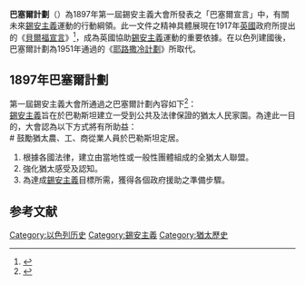 '''巴塞爾計劃'''（{{lang-en|Basel Program}}）為1897年第一屆錫安主義大會所發表之「巴塞爾宣言」中，有關未來[[錫安主義|錫安主義]]運動的行動綱領。此一文件之精神具體展現在1917年[[英國|英國]]政府所提出的《[[貝爾福宣言|貝爾福宣言]]》<ref>{{cite|url=http://www.knesset.gov.il/lexicon/eng/BalfourDeclaration_eng.htm|title=Balfour Declaration|publisher=The Knesset|language=en|accessdate=2014-04-22|archive-date=2021-01-20|archive-url=https://web.archive.org/web/20210120164717/https://www.knesset.gov.il/lexicon/eng/BalfourDeclaration_eng.htm|dead-url=no}}</ref>，成為英國協助[[錫安主義|錫安主義]]運動的重要依據。在以色列建國後，巴塞爾計劃為1951年通過的《[[耶路撒冷計劃|耶路撒冷計劃]]》所取代。

==1897年巴塞爾計劃==
第一屆錫安主義大會所通過之巴塞爾計劃內容如下<ref>{{cite|url=https://www.jewishvirtuallibrary.org/jsource/Zionism/First_Cong_&_Basel_Program.html|title=First Zionist Congress & Basel Program|publisher=Jewish Virtual Library|language=en|accessdate=2021-09-25|archive-date=2016-12-06|archive-url=https://web.archive.org/web/20161206181644/http://www.jewishvirtuallibrary.org/jsource/Zionism/First_Cong_%26_Basel_Program.html|dead-url=no}}</ref>：<br />
[[錫安主義|錫安主義]]旨在於巴勒斯坦建立一受到公共及法律保證的猶太人民家園。為達此一目的，大會認為以下方式將有所助益：<br />
# 鼓勵猶太農、工、商從業人員於巴勒斯坦定居。
# 根據各國法律，建立由當地性或一般性團體組成的全猶太人聯盟。
# 強化猶太感受及認知。
# 為達成[[錫安主義|錫安主義]]目標所需，獲得各個政府援助之準備步驟。

== 参考文献 ==
{{Reflist}}

[[Category:以色列历史|Category:以色列历史]]
[[Category:錫安主義|Category:錫安主義]]
[[Category:猶太歷史|Category:猶太歷史]]